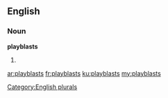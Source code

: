 ==English==

===Noun===
'''playblasts'''

# {{plural of|[[playblast]]}}

[[Category:English plurals]]

[[ar:playblasts]]
[[fr:playblasts]]
[[ku:playblasts]]
[[my:playblasts]]